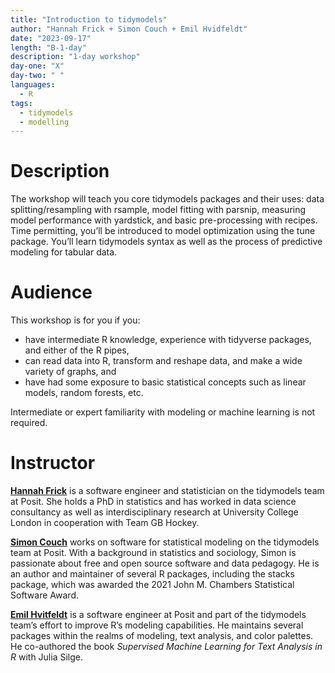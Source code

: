 ```yaml
---
title: "Introduction to tidymodels"
author: "Hannah Frick + Simon Couch + Emil Hvidfeldt"
date: "2023-09-17"
length: "B-1-day"
description: "1-day workshop"
day-one: "X"
day-two: " "
languages:
  - R
tags:
  - tidymodels
  - modelling
---
```


# Description

The workshop will teach you core tidymodels packages and their uses: data splitting/resampling with rsample, model fitting with parsnip, measuring model performance with yardstick, and basic pre-processing with recipes.
Time permitting, you'll be introduced to model optimization using the tune package.
You'll learn tidymodels syntax as well as the process of predictive modeling for tabular data.

# Audience

This workshop is for you if you:

-   have intermediate R knowledge, experience with tidyverse packages, and either of the R pipes,
-   can read data into R, transform and reshape data, and make a wide variety of graphs, and
-   have had some exposure to basic statistical concepts such as linear models, random forests, etc.

Intermediate or expert familiarity with modeling or machine learning is not required.

# Instructor

[**Hannah Frick**](https://www.frick.ws/) is a software engineer and statistician on the tidymodels team at Posit.
She holds a PhD in statistics and has worked in data science consultancy as well as interdisciplinary research at University College London in cooperation with Team GB Hockey.

[**Simon Couch**](https://www.simonpcouch.com/) works on software for statistical modeling on the tidymodels team at Posit.
With a background in statistics and sociology, Simon is passionate about free and open source software and data pedagogy.
He is an author and maintainer of several R packages, including the stacks package, which was awarded the 2021 John M. Chambers Statistical Software Award.

[**Emil Hvitfeldt**](https://www.emilhvitfeldt.com/) is a software engineer at Posit and part of the tidymodels team's effort to improve R's modeling capabilities.
He maintains several packages within the realms of modeling, text analysis, and color palettes.
He co-authored the book *Supervised Machine Learning for Text Analysis in R* with Julia Silge.
